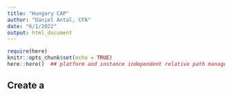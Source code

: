 ```yaml
---
title: "Hungary CAP"
author: "Daniel Antal, CFA"
date: "6/1/2022"
output: html_document
---
```


```r
require(here)
knitr::opts_chunk$set(echo = TRUE)
here::here()  ## platform and instance independent relative path management for collaboration
```

## Create a 


